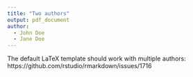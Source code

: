 ```yaml
---
title: "Two authors"
output: pdf_document
author:
  - John Doe
  - Jane Doe
---
```


The default LaTeX template should work with multiple authors: https://github.com/rstudio/rmarkdown/issues/1716
